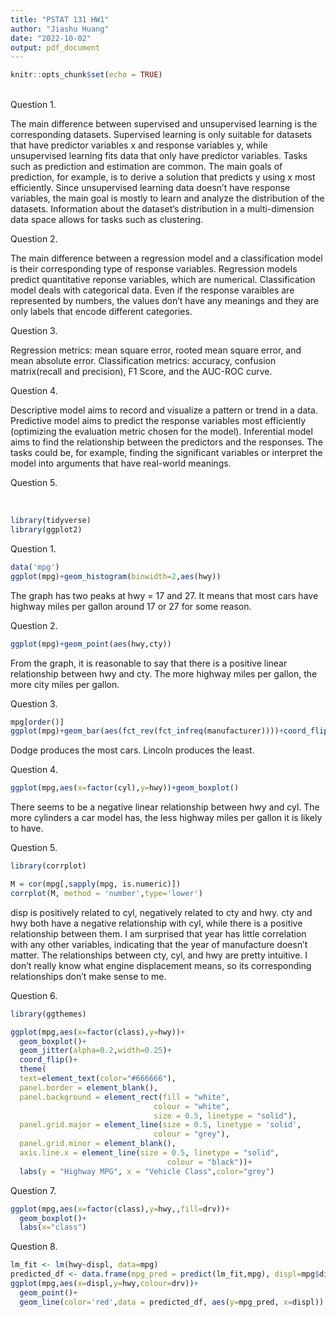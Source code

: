 ```yaml
---
title: "PSTAT 131 HW1"
author: "Jiashu Huang"
date: "2022-10-02"
output: pdf_document
---
```


```r
knitr::opts_chunk$set(echo = TRUE)
```

\textbf{Machine Learning Main Ideas}\
Question 1.

The main difference between supervised and unsupervised learning is the corresponding datasets. Supervised learning is only suitable for datasets that have predictor variables x and response variables y, while unsupervised learning fits data that only have predictor variables. Tasks such as prediction and estimation are common. The main goals of prediction, for example, is to derive a solution that predicts y using x most efficiently. Since unsupervised learning data doesn't have response variables, the main goal is mostly to learn and analyze the distribution of the datasets. Information about the dataset's distribution in a multi-dimension data space allows for tasks such as clustering.\

Question 2.

The main difference between a regression model and a classification model is their corresponding type of response variables. Regression models predict quantitative reponse variables, which are numerical. Classification model deals with categorical data. Even if the response varaibles are represented by numbers, the values don't have any meanings and they are only labels that encode different categories.\

Question 3.

Regression metrics: mean square error, rooted mean square error, and mean absolute error. Classification metrics: accuracy, confusion matrix(recall and precision), F1 Score, and the AUC-ROC curve.\

Question 4.

Descriptive model aims to record and visualize a pattern or trend in a data. Predictive model aims to predict the response variables most efficiently (optimizing the evaluation metric chosen for the model). Inferential model aims to find the relationship between the predictors and the responses. The tasks could be, for example, finding the significant variables or interpret the model into arguments that have real-world meanings.\

Question 5.

\textbf{Exploratory Data Analysis}\
```r
library(tidyverse)
library(ggplot2)
```
Question 1.
```r
data('mpg')
ggplot(mpg)+geom_histogram(binwidth=2,aes(hwy))
```
The graph has two peaks at hwy = 17 and 27. It means that most cars have highway miles per gallon around 17 or 27 for some reason.\

Question 2.
```r
ggplot(mpg)+geom_point(aes(hwy,cty))
```
From the graph, it is reasonable to say that there is a positive linear relationship between hwy and cty. The more highway miles per gallon, the more city miles per gallon.\

Question 3.
```r
mpg[order()]
ggplot(mpg)+geom_bar(aes(fct_rev(fct_infreq(manufacturer))))+coord_flip()
```
Dodge produces the most cars. Lincoln produces the least.\

Question 4.
```r
ggplot(mpg,aes(x=factor(cyl),y=hwy))+geom_boxplot()
```
There seems to be a negative linear relationship between hwy and cyl. The more cylinders a car model has, the less highway miles per gallon it is likely to have.\

Question 5.
```r
library(corrplot)
```
```r

M = cor(mpg[,sapply(mpg, is.numeric)])
corrplot(M, method = 'number',type='lower')
```
disp is positively related to cyl, negatively related to cty and hwy. cty and hwy both have a negative relationship with cyl, while there is a positive relationship between them. I am surprised that year has little correlation with any other variables, indicating that the year of manufacture doesn't matter. The relationships between cty, cyl, and hwy are pretty intuitive. I don't really know what engine displacement means, so its corresponding relationships don't make sense to me.\

Question 6.
```r
library(ggthemes)
```
```r
ggplot(mpg,aes(x=factor(class),y=hwy))+
  geom_boxplot()+
  geom_jitter(alpha=0.2,width=0.25)+
  coord_flip()+
  theme(
  text=element_text(color="#666666"),
  panel.border = element_blank(),
  panel.background = element_rect(fill = "white",
                                colour = "white",
                                size = 0.5, linetype = "solid"),
  panel.grid.major = element_line(size = 0.5, linetype = 'solid',
                                colour = "grey"),
  panel.grid.minor = element_blank(),
  axis.line.x = element_line(size = 0.5, linetype = "solid",
                                   colour = "black"))+
  labs(y = "Highway MPG", x = "Vehicle Class",color="grey")

```

Question 7.
```r
ggplot(mpg,aes(x=factor(class),y=hwy,,fill=drv))+
  geom_boxplot()+
  labs(x="class")
```

Question 8.
```r
lm_fit <- lm(hwy~displ, data=mpg)
predicted_df <- data.frame(mpg_pred = predict(lm_fit,mpg), displ=mpg$displ)
ggplot(mpg,aes(x=displ,y=hwy,colour=drv))+
  geom_point()+
  geom_line(color='red',data = predicted_df, aes(y=mpg_pred, x=displ))
```